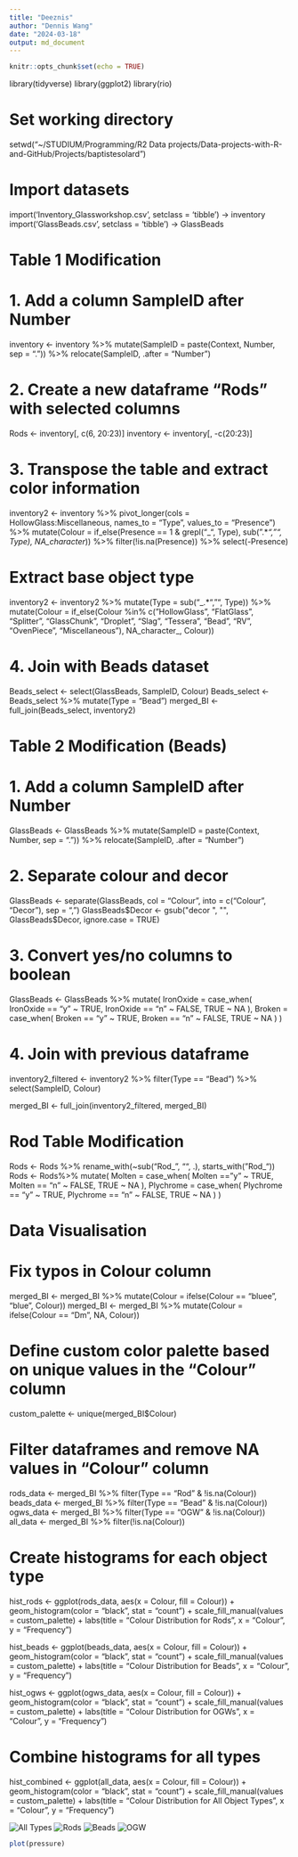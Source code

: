 ```yaml
---
title: "Deeznis"
author: "Dennis Wang"
date: "2024-03-18"
output: md_document
---
```


```r
knitr::opts_chunk$set(echo = TRUE)
```


library(tidyverse)
library(ggplot2)
library(rio)

# Set working directory
setwd("~/STUDIUM/Programming/R2 Data projects/Data-projects-with-R-and-GitHub/Projects/baptistesolard")

# Import datasets
import('Inventory_Glassworkshop.csv', setclass = 'tibble') -> inventory
import('GlassBeads.csv', setclass = 'tibble') -> GlassBeads

# Table 1 Modification
# 1. Add a column SampleID after Number
inventory <- inventory %>%
  mutate(SampleID = paste(Context, Number, sep = ".")) %>%
  relocate(SampleID, .after = "Number")

# 2. Create a new dataframe "Rods" with selected columns
Rods <- inventory[, c(6, 20:23)]
inventory <- inventory[, -c(20:23)]

# 3. Transpose the table and extract color information
inventory2 <- inventory %>%
  pivot_longer(cols = HollowGlass:Miscellaneous, names_to = "Type", values_to = "Presence") %>%
  mutate(Colour = if_else(Presence == 1 & grepl("_", Type), sub(".*_", "", Type), NA_character_)) %>%
  filter(!is.na(Presence)) %>%
  select(-Presence)

# Extract base object type
inventory2 <- inventory2 %>%
  mutate(Type = sub("_.*", "", Type)) %>%
  mutate(Colour = if_else(Colour %in% c("HollowGlass", "FlatGlass", "Splitter", "GlassChunk", "Droplet", 
                                        "Slag", "Tessera", "Bead", "RV", "OvenPiece", "Miscellaneous"),
                          NA_character_, Colour))

# 4. Join with Beads dataset
Beads_select <- select(GlassBeads, SampleID, Colour) 
Beads_select <- Beads_select %>%
  mutate(Type = "Bead")
merged_BI <- full_join(Beads_select, inventory2)

# Table 2 Modification (Beads)
# 1. Add a column SampleID after Number
GlassBeads <- GlassBeads %>%
  mutate(SampleID = paste(Context, Number, sep = ".")) %>%
  relocate(SampleID, .after = "Number")

# 2. Separate colour and decor
GlassBeads <- separate(GlassBeads, col = "Colour", into = c("Colour", "Decor"), sep = ", ")
GlassBeads$Decor <- gsub("decor ", "", GlassBeads$Decor, ignore.case = TRUE)

# 3. Convert yes/no columns to boolean
GlassBeads <- GlassBeads %>%
  mutate(
    IronOxide = case_when(
      IronOxide == "y" ~ TRUE,
      IronOxide == "n" ~ FALSE,
      TRUE ~ NA
    ),
    Broken = case_when(
      Broken == "y" ~ TRUE,
      Broken == "n" ~ FALSE,
      TRUE ~ NA
    )
  )           

# 4. Join with previous dataframe
inventory2_filtered <- inventory2 %>%
  filter(Type == "Bead") %>%
  select(SampleID, Colour)

merged_BI <- full_join(inventory2_filtered, merged_BI)

# Rod Table Modification
Rods <- Rods %>%
  rename_with(~sub("Rod_", "", .), starts_with("Rod_"))
Rods <- Rods%>%
  mutate(
    Molten = case_when(
      Molten == "y" ~ TRUE,
      Molten == "n" ~ FALSE,
      TRUE ~ NA
    ),
    Plychrome = case_when(
      Plychrome == "y" ~ TRUE,
      Plychrome == "n" ~ FALSE,
      TRUE ~ NA
    )
  )  

# Data Visualisation
# Fix typos in Colour column
merged_BI <- merged_BI %>%
  mutate(Colour = ifelse(Colour == "bluee", "blue", Colour))
merged_BI <- merged_BI %>%
  mutate(Colour = ifelse(Colour == "Dm", NA, Colour))

# Define custom color palette based on unique values in the "Colour" column
custom_palette <- unique(merged_BI$Colour)

# Filter dataframes and remove NA values in "Colour" column
rods_data <- merged_BI %>% filter(Type == "Rod" & !is.na(Colour))
beads_data <- merged_BI %>% filter(Type == "Bead" & !is.na(Colour))
ogws_data <- merged_BI %>% filter(Type == "OGW" & !is.na(Colour))
all_data <- merged_BI %>% filter(!is.na(Colour))

# Create histograms for each object type
hist_rods <- ggplot(rods_data, aes(x = Colour, fill = Colour)) +
  geom_histogram(color = "black", stat = "count") +
  scale_fill_manual(values = custom_palette) +
  labs(title = "Colour Distribution for Rods", x = "Colour", y = "Frequency")

hist_beads <- ggplot(beads_data, aes(x = Colour, fill = Colour)) +
  geom_histogram(color = "black", stat = "count") +
  scale_fill_manual(values = custom_palette) +
  labs(title = "Colour Distribution for Beads", x = "Colour", y = "Frequency")

hist_ogws <- ggplot(ogws_data, aes(x = Colour, fill = Colour)) +
  geom_histogram(color = "black", stat = "count") +
  scale_fill_manual(values = custom_palette) +
  labs(title = "Colour Distribution for OGWs", x = "Colour", y = "Frequency")

# Combine histograms for all types
hist_combined <- ggplot(all_data, aes(x = Colour, fill = Colour)) +
  geom_histogram(color = "black", stat = "count") +
  scale_fill_manual(values = custom_palette) +
  labs(title = "Colour Distribution for All Object Types", x = "Colour", y = "Frequency")

![All Types](All_objects_hist.png)
![Rods](hist_rods.png)
![Beads](hist_beads.png)
![OGW](hist_ogw.png)


```r
plot(pressure)
```


